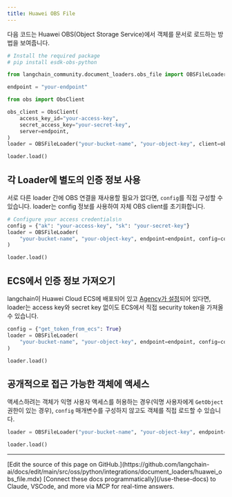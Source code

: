 ```yaml
---
title: Huawei OBS File
---
```


다음 코드는 Huawei OBS(Object Storage Service)에서 객체를 문서로 로드하는 방법을 보여줍니다.

```python
# Install the required package
# pip install esdk-obs-python
```

```python
from langchain_community.document_loaders.obs_file import OBSFileLoader
```

```python
endpoint = "your-endpoint"
```

```python
from obs import ObsClient

obs_client = ObsClient(
    access_key_id="your-access-key",
    secret_access_key="your-secret-key",
    server=endpoint,
)
loader = OBSFileLoader("your-bucket-name", "your-object-key", client=obs_client)
```

```python
loader.load()
```

## 각 Loader에 별도의 인증 정보 사용

서로 다른 loader 간에 OBS 연결을 재사용할 필요가 없다면, `config`를 직접 구성할 수 있습니다. loader는 config 정보를 사용하여 자체 OBS client를 초기화합니다.

```python
# Configure your access credentials\n
config = {"ak": "your-access-key", "sk": "your-secret-key"}
loader = OBSFileLoader(
    "your-bucket-name", "your-object-key", endpoint=endpoint, config=config
)
```

```python
loader.load()
```

## ECS에서 인증 정보 가져오기

langchain이 Huawei Cloud ECS에 배포되어 있고 [Agency가 설정](https://support.huaweicloud.com/intl/en-us/usermanual-ecs/ecs_03_0166.html#section7)되어 있다면, loader는 access key와 secret key 없이도 ECS에서 직접 security token을 가져올 수 있습니다.

```python
config = {"get_token_from_ecs": True}
loader = OBSFileLoader(
    "your-bucket-name", "your-object-key", endpoint=endpoint, config=config
)
```

```python
loader.load()
```

## 공개적으로 접근 가능한 객체에 액세스

액세스하려는 객체가 익명 사용자 액세스를 허용하는 경우(익명 사용자에게 `GetObject` 권한이 있는 경우), `config` 매개변수를 구성하지 않고도 객체를 직접 로드할 수 있습니다.

```python
loader = OBSFileLoader("your-bucket-name", "your-object-key", endpoint=endpoint)
```

```python
loader.load()
```

---

<Callout icon="pen-to-square" iconType="regular">
    [Edit the source of this page on GitHub.](https://github.com/langchain-ai/docs/edit/main/src/oss/python/integrations/document_loaders/huawei_obs_file.mdx)
</Callout>
<Tip icon="terminal" iconType="regular">
    [Connect these docs programmatically](/use-these-docs) to Claude, VSCode, and more via MCP for    real-time answers.
</Tip>
